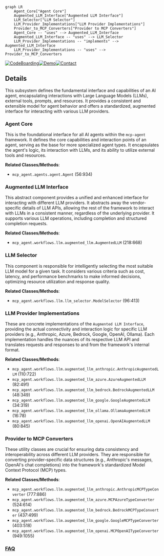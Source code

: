 ```mermaid
graph LR
    Agent_Core["Agent Core"]
    Augmented_LLM_Interface["Augmented LLM Interface"]
    LLM_Selector["LLM Selector"]
    LLM_Provider_Implementations["LLM Provider Implementations"]
    Provider_to_MCP_Converters["Provider to MCP Converters"]
    Agent_Core -- "uses" --> Augmented_LLM_Interface
    Augmented_LLM_Interface -- "uses" --> LLM_Selector
    LLM_Provider_Implementations -- "implements" --> Augmented_LLM_Interface
    LLM_Provider_Implementations -- "uses" --> Provider_to_MCP_Converters
```

[![CodeBoarding](https://img.shields.io/badge/Generated%20by-CodeBoarding-9cf?style=flat-square)](https://github.com/CodeBoarding/GeneratedOnBoardings)[![Demo](https://img.shields.io/badge/Try%20our-Demo-blue?style=flat-square)](https://www.codeboarding.org/demo)[![Contact](https://img.shields.io/badge/Contact%20us%20-%20contact@codeboarding.org-lightgrey?style=flat-square)](mailto:contact@codeboarding.org)

## Details

This subsystem defines the fundamental interface and capabilities of an AI agent, encapsulating interactions with Large Language Models (LLMs), external tools, prompts, and resources. It provides a consistent and extensible model for agent behavior and offers a standardized, augmented interface for interacting with various LLM providers.

### Agent Core
This is the foundational interface for all AI agents within the `mcp-agent` framework. It defines the core capabilities and interaction points of an agent, serving as the base for more specialized agent types. It encapsulates the agent's logic, its interaction with LLMs, and its ability to utilize external tools and resources.


**Related Classes/Methods**:

- `mcp_agent.agents.agent.Agent` (56:934)


### Augmented LLM Interface
This abstract component provides a unified and enhanced interface for interacting with different LLM providers. It abstracts away the vendor-specific details of LLM APIs, allowing the rest of the framework to interact with LLMs in a consistent manner, regardless of the underlying provider. It supports various LLM operations, including completion and structured completion requests.


**Related Classes/Methods**:

- `mcp_agent.workflows.llm.augmented_llm.AugmentedLLM` (218:668)


### LLM Selector
This component is responsible for intelligently selecting the most suitable LLM model for a given task. It considers various criteria such as cost, latency, and performance benchmarks to make informed decisions, optimizing resource utilization and response quality.


**Related Classes/Methods**:

- `mcp_agent.workflows.llm.llm_selector.ModelSelector` (96:413)


### LLM Provider Implementations
These are concrete implementations of the `Augmented LLM Interface`, providing the actual connectivity and interaction logic for specific LLM providers (e.g., Anthropic, Azure, Bedrock, Google, OpenAI, Ollama). Each implementation handles the nuances of its respective LLM API and translates requests and responses to and from the framework's internal format.


**Related Classes/Methods**:

- `mcp_agent.workflows.llm.augmented_llm_anthropic.AnthropicAugmentedLLM` (110:722)
- `mcp_agent.workflows.llm.augmented_llm_azure.AzureAugmentedLLM` (82:491)
- `mcp_agent.workflows.llm.augmented_llm_bedrock.BedrockAugmentedLLM` (48:349)
- `mcp_agent.workflows.llm.augmented_llm_google.GoogleAugmentedLLM` (34:319)
- `mcp_agent.workflows.llm.augmented_llm_ollama.OllamaAugmentedLLM` (16:78)
- `mcp_agent.workflows.llm.augmented_llm_openai.OpenAIAugmentedLLM` (80:845)


### Provider to MCP Converters
These utility classes are crucial for ensuring data consistency and interoperability across different LLM providers. They are responsible for converting provider-specific data structures (e.g., Anthropic's messages, OpenAI's chat completions) into the framework's standardized Model Context Protocol (MCP) types.


**Related Classes/Methods**:

- `mcp_agent.workflows.llm.augmented_llm_anthropic.AnthropicMCPTypeConverter` (777:886)
- `mcp_agent.workflows.llm.augmented_llm_azure.MCPAzureTypeConverter` (524:614)
- `mcp_agent.workflows.llm.augmented_llm_bedrock.BedrockMCPTypeConverter` (437:499)
- `mcp_agent.workflows.llm.augmented_llm_google.GoogleMCPTypeConverter` (403:518)
- `mcp_agent.workflows.llm.augmented_llm_openai.MCPOpenAITypeConverter` (949:1055)




### [FAQ](https://github.com/CodeBoarding/GeneratedOnBoardings/tree/main?tab=readme-ov-file#faq)
